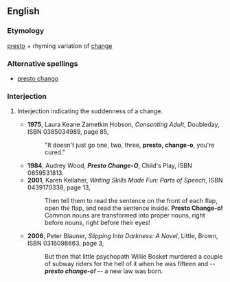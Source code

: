 ==English==
===Etymology===
[[presto]] + rhyming variation of [[change]]
===Alternative spellings===
*[[presto chango]]
===Interjection===
{{en-intj}}
#{{informal}} Interjection indicating the suddenness of a change.
#*'''1975''', Laura Keane Zametkin Hobson, ''Consenting Adult'', Doubleday, ISBN 0385034989, page 85, 
#*:"It doesn't just go one, two, three, '''presto, change-o''', you're cured."
#*'''1984''', Audrey Wood, '''''Presto Change-O''''', Child's Play, ISBN 0859531813.
#*'''2001''', Karen Kellaher, ''Writing Skills Made Fun: Parts of Speech'', ISBN 0439170338, page 13,
#*:Then tell them to read the sentence on the front of each flap, open the flap, and read the sentence inside. '''Presto Change-o!''' Common nouns are transformed into proper nouns, right before nouns, right before their eyes!
#*'''2006''', Peter Blauner, ''Slipping Into Darkness: A Novel'', Little, Brown, ISBN 0316098663, page 3, 
#*:But then that little psychopath Willie Bosket murdered a couple of subway riders for the hell of it when he was fifteen and -- '''''presto change-o!''''' -- a new law was born.